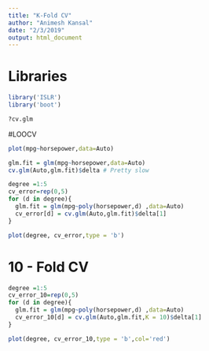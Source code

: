 ```yaml
---
title: "K-Fold CV"
author: "Animesh Kansal"
date: "2/3/2019"
output: html_document
---
```


# Libraries
```r
library('ISLR')
library('boot')

?cv.glm
```


#LOOCV
```r
plot(mpg~horsepower,data=Auto)

glm.fit = glm(mpg~horsepower,data=Auto)
cv.glm(Auto,glm.fit)$delta # Pretty slow

degree =1:5
cv_error=rep(0,5)
for (d in degree){
  glm.fit = glm(mpg~poly(horsepower,d) ,data=Auto)
  cv_error[d] = cv.glm(Auto,glm.fit)$delta[1]
}

plot(degree, cv_error,type = 'b')
```



# 10 - Fold CV
```r

degree =1:5
cv_error_10=rep(0,5)
for (d in degree){
  glm.fit = glm(mpg~poly(horsepower,d) ,data=Auto)
  cv_error_10[d] = cv.glm(Auto,glm.fit,K = 10)$delta[1]
}

plot(degree, cv_error_10,type = 'b',col='red')


```